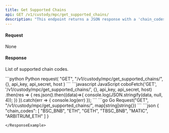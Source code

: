 ```yaml
---
title: Get Supported Chains
api: GET /v1/custody/mpc/get_supported_chains/ 
description: "This endpoint returns a JSON response with a 'chain_codes' field containing a list of supported chain codes for the MPC custody wallet associated with the authenticated user."
---
```


#### Request
None

#### Response
<ResponseField name="chain_codes" type="String[ ]" >List of supported chain codes.</ResponseField>

<RequestExample>
```python Python
request(
    "GET",
    "/v1/custody/mpc/get_supported_chains/", {},
    api_key, api_secret, host
)
```
```javascript JavaScript
coboFetch('GET', '/v1/custody/mpc/get_supported_chains/', {}, api_key, api_secret, host)
    .then(res => {
        res.json().then((data)=>{
            console.log(JSON.stringify(data, null, 4));
        })
    }).catch(err => {
        console.log(err)
    });
```
```go Go
Request("GET", "/v1/custody/mpc/get_supported_chains/", map[string]string{})
```
</RequestExample>

<ResponseExample>
```json
{
  "chain_codes": [
    "BSC_BNB",
    "ETH",
    "GETH",
    "TBSC_BNB",
    "MATIC",
    "ARBITRUM_ETH"
  ]
}

```
</ResponseExample>
